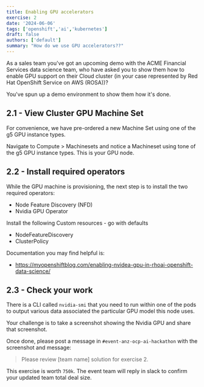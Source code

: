 ```yaml
---
title: Enabling GPU accelerators
exercise: 2
date: '2024-06-06'
tags: ['openshift','ai','kubernetes']
draft: false
authors: ['default']
summary: "How do we use GPU accelerators??"
---
```


As a sales team you've got an upcoming demo with the ACME Financial Services data science team, who have asked you to show them how to enable GPU support on their Cloud cluster (in your case represented by Red Hat OpenShift Service on AWS (ROSA))?

You've spun up a demo environment to show them how it's done.

## 2.1 - View Cluster GPU Machine Set

For convenience, we have pre-ordered a new Machine Set using one of the g5 GPU instance types.

Navigate to Compute > Machinesets and notice a Machineset using tone of the g5 GPU instance types.
This is your GPU node.

## 2.2 - Install required operators

While the GPU machine is provisioning, the next step is to install the two required operators:
- Node Feature Discovery (NFD)
- Nvidia GPU Operator

Install the following Custom resources - go with defaults
- NodeFeatureDiscovery
- ClusterPolicy

Documentation you may find helpful is:
- https://myopenshiftblog.com/enabling-nvidea-gpu-in-rhoai-openshift-data-science/



## 2.3 - Check your work

There is a CLI called `nvidia-smi` that you need to run within one of the pods to output various data associated the particular GPU model this node uses.

Your challenge is to take a screenshot showing the Nvidia GPU and share that screenshot.

Once done, please post a message in `#event-anz-ocp-ai-hackathon` with the screenshot and message:

> Please review [team name] solution for exercise 2.

This exercise is worth `750k`. The event team will reply in slack to confirm your updated team total deal size.
